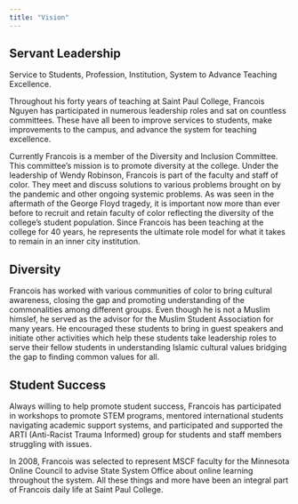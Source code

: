 ---
title: "Vision"
---

## Servant Leadership
Service to Students, Profession, Institution, System to Advance Teaching Excellence.

Throughout his forty years of teaching at Saint Paul College, Francois Nguyen has participated in numerous leadership roles and sat on countless committees. These have all been to improve services to students, make improvements to the campus, and advance the system for teaching excellence.

Currently Francois is a member of the Diversity and Inclusion Committee. This committee’s mission is to promote diversity at the college. Under the leadership of Wendy Robinson, Francois is part of the faculty and staff of color. They meet and discuss solutions to various problems brought on by the pandemic and other ongoing systemic problems. As was seen in the aftermath of the George Floyd tragedy, it is important now more than ever before to recruit and retain faculty of color reflecting the diversity of the college's student population. Since Francois has been teaching at the college for 40 years, he represents the ultimate role model for what it takes to remain in an inner city institution.

## Diversity
Francois has worked with various communities of color to bring cultural awareness, closing the gap and promoting understanding of the commonalities among different groups. Even though he is not a Muslim himslef, he served as the advisor for the Muslim Student Association for many years. He encouraged these students to bring in guest speakers and initiate other activities which help these students take leadership roles to serve their fellow students in understanding Islamic cultural values bridging the gap to finding common values for all.

## Student Success
Always willing to help promote student success, Francois has participated in workshops to promote STEM programs, mentored international students navigating academic support systems, and participated and supported the ARTI (Anti-Racist Trauma Informed) group for students and staff members struggling with issues. 

In 2008, Francois was selected to represent MSCF faculty for the Minnesota Online Council to advise State System Office about online learning throughout the system. All these things and more have been an integral part of Francois daily life at Saint Paul College.

